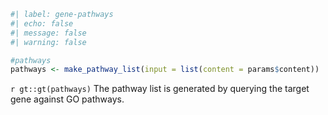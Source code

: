 ```r
#| label: gene-pathways
#| echo: false
#| message: false
#| warning: false

#pathways
pathways <- make_pathway_list(input = list(content = params$content))
```
`r gt::gt(pathways)`
The pathway list is generated by querying the target gene against GO pathways.  
